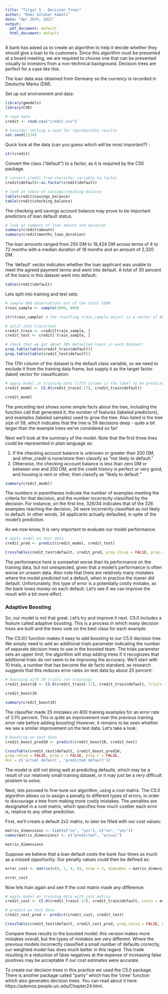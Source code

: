 ```yaml
---
title: "Tirgul 5 - Decision Trees"
author: "Romi Goldner Kabeli"
date: "Apr 26th, 2021"
output:
  pdf_document: default
  html_document: default
---
```


A bank has asked us to create an algorithm to help it decide whether they should give a loan to its customers. Since this algorithm must be presented at a board meeting, we are required to choose one that can be presented visually to investors from a non-technical background. Decision trees are perfect for a case like this.

The loan data was obtained from Germany so the currency is recorded in Deutsche Marks (DM).

Set up out environment and data:

```r
library(gmodels)
library(C50)

# read data
credit <- read.csv("credit.csv")

# Consider setting a seed for reproducible results
set.seed(1234)
```

Quick look at the data (can you guess which will be most important?) :

```r
str(credit)
```

Convert the class ("default") to a factor, as it is required by the C50 package.

```r
# convert credit from character variable to factor
credit$default<-as.factor(credit$default)
```


```r
# look at table of savings/checking balance
table(credit$savings_balance)
table(credit$checking_balance)
```

The checking and savings account balance may prove to be important predictors of
loan default status.

```r
# look at summary of loan amount and duration
summary(credit$amount)
summary(credit$months_loan_duration)
```

The loan amounts ranged from 250 DM to 18,424 DM across terms of 4 to 72 months
with a median duration of 18 months and an amount of 2,320 DM.

The 'default' vector indicates whether the loan applicant was unable to meet the
agreed payment terms and went into default. A total of 30 percent of the loans in
this dataset went into default:

```r
table(credit$default)
```

Lets split into training and test sets:

```r
# sample 800 observations out of the total 1000
train_sample <- sample(1000, 800)

str(train_sample) # the resulting train_sample object is a vector of 800 random integers

# split into train/test
credit_train <- credit[train_sample, ]
credit_test <- credit[-train_sample, ]

# check that we got about 30% defaulted loans in each dataset:
prop.table(table(credit_train$default))
prop.table(table(credit_test$default))
```

The 17th column of the dataset is the default class variable, so we need to exclude it from the training data frame, but supply it as the target factor (label) vector for classification:

```r
# apply model in training data (17th column is the label to be predicted)
credit_model <- C5.0(credit_train[-17], credit_train$default)

credit_model
```

The preceding text shows some simple facts about the tree, including the function
call that generated it, the number of features (labeled predictors), and examples
(labeled samples) used to grow the tree. Also listed is the tree size of 59, which
indicates that the tree is 59 decisions deep - quite a bit larger than the example
trees we've considered so far!


Next we'll look at the summary of the model. 
Note that the first three lines could be represented in plain language as:

1. If the checking account balance is unknown or greater than 200 DM, and other_credit
is none/store then classify as "not likely to default."
2. Otherwise, the checking account balance is less than zero DM or between
one and 200 DM, and the credit history is perfect or very good, and housing
is rent or other, then classify as "likely to default."

```r
summary(credit_model)
```

The numbers in parentheses indicate the number of examples meeting the criteria for
that decision, and the number incorrectly classified by the decision. 
For instance, on the first line, 326/34 indicates that of the 326 examples reaching the decision, 34 were incorrectly classified as not likely to default. In other words, 34 applicants actually defaulted, in spite of the model's prediction.

As we now know, it is very important to evaluate our model performance:

```r
# apply model on test data
credit_pred <- predict(credit_model, credit_test)

CrossTable(credit_test$default, credit_pred, prop.chisq = FALSE, prop.c = FALSE, prop.r = FALSE, dnn = c('actual default', 'predicted default'))
```

The performance here is somewhat worse than its performance on the
training data, but not unexpected, given that a model's performance is often worse
on unseen data. Also note that there are relatively many mistakes where the model predicted not a default, when in practice the loaner did default. 
Unfortunately, this type of error is a potentially costly mistake, as the bank loses money on each default. 
Let's see if we can improve the result with a bit more effort.

### Adaptive Boosting

So, our model is not that great. Let's try and improve it next. C5.0 includes a feature called adaptive boosting. This is a process in which many decision trees are built and the trees vote on the best class for each example. 

The C5.0() function makes it easy to add boosting to our C5.0 decision tree. We
simply need to add an additional trials parameter indicating the number of
separate decision trees to use in the boosted team. The trials parameter sets an
upper limit; the algorithm will stop adding trees if it recognizes that additional 
trials do not seem to be improving the accuracy. 
We'll start with 10 trials, a number that has become the de facto standard, as research 
suggests that this reduces error rates on test data by about 25 percent:

```r
# boosting with 10 trials (on training)
credit_boost10 <- C5.0(credit_train[-17], credit_train$default, trials = 10)

credit_boost10

summary(credit_boost10)
```

The classifier made 25 mistakes on 800 training examples for an error rate of
3.1% percent. This is quite an improvement over the previous training error rate
before adding boosting! However, it remains to be seen whether we see
a similar improvement on the test data. Let's take a look:

```r
# boosting on test data
credit_boost_pred10 <- predict(credit_boost10, credit_test)

CrossTable(credit_test$default, credit_boost_pred10,
prop.chisq = FALSE, prop.c = FALSE, prop.r = FALSE,
dnn = c('actual default', 'predicted default'))
```

The model is still not doing well at predicting defaults, which may be a result of our relatively small training dataset, or it may just be a very difficult problem to solve.

Next, lets proceed to fine-tune our algorithm, using a cost matrix. 
The C5.0 algorithm allows us to assign a penalty to different types of errors, in order to discourage a tree from making more costly mistakes. The penalties are designated in a cost matrix, which specifies how much costlier each error is, relative to any other prediction.

First, we'll create a default 2x2 matrix, to later be filled with our cost values:

```r
matrix_dimensions <- list(c("no", "yes"), c("no", "yes"))
names(matrix_dimensions) <- c("predicted", "actual")

matrix_dimensions
```

Suppose we believe that a loan default costs the bank four times as much as a missed opportunity. 
Our penalty values could then be defined as:

```r
error_cost <- matrix(c(0, 1, 4, 0), nrow = 2, dimnames = matrix_dimensions)

error_cost
```

Now lets train again and see if the cost matrix made any difference:

```r
# apply model on training data with cost matrix
credit_cost <- C5.0(credit_train[-17], credit_train$default, costs = error_cost)

# predict on test data
credit_cost_pred <- predict(credit_cost, credit_test)

CrossTable(credit_test$default, credit_cost_pred, prop.chisq = FALSE, prop.c = FALSE, prop.r = FALSE, dnn = c('actual default', 'predicted default'))
```

Compare these results to the boosted model; this version makes more mistakes overall, but the types of mistakes are very different. Where the previous models incorrectly classified a small number of defaults correctly, our weighted model has does much better in this regard. This trade resulting in a reduction of false negatives at the expense of increasing false positives may be acceptable if our cost estimates were accurate.


To create our decision trees in this practice we used the C5.0 package. 
There is another package called "party" which has the 'ctree' function which
also generates decision trees. You can read about it here: https://ademos.people.uic.edu/Chapter24.html.

